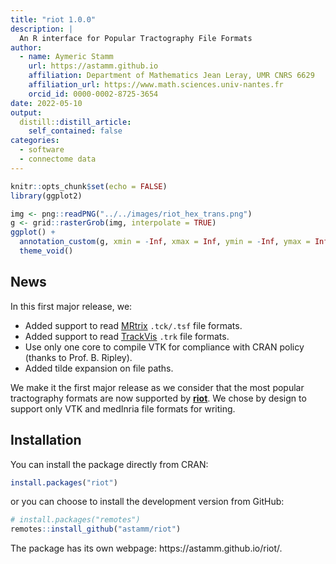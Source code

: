 ```yaml
---
title: "riot 1.0.0"
description: |
  An R interface for Popular Tractography File Formats
author:
  - name: Aymeric Stamm
    url: https://astamm.github.io
    affiliation: Department of Mathematics Jean Leray, UMR CNRS 6629
    affiliation_url: https://www.math.sciences.univ-nantes.fr
    orcid_id: 0000-0002-8725-3654
date: 2022-05-10
output:
  distill::distill_article:
    self_contained: false
categories:
  - software
  - connectome data
---
```



```r
knitr::opts_chunk$set(echo = FALSE)
library(ggplot2)
```

```r
img <- png::readPNG("../../images/riot_hex_trans.png")
g <- grid::rasterGrob(img, interpolate = TRUE)
ggplot() +
  annotation_custom(g, xmin = -Inf, xmax = Inf, ymin = -Inf, ymax = Inf) + 
  theme_void()
```

## News

In this first major release, we:

* Added support to read
[MRtrix](https://mrtrix.readthedocs.io/en/latest/getting_started/image_data.html)
`.tck/.tsf` file formats.
* Added support to read [TrackVis](http://trackvis.org/docs/?subsect=fileformat)
`.trk` file formats.
* Use only one core to compile VTK for compliance with CRAN policy (thanks to
Prof. B. Ripley).
* Added tilde expansion on file paths.

We make it the first major release as we consider that the most popular
tractography formats are now supported by
[**riot**](https://astamm.github.io/riot/). We chose by design to support only
VTK and medInria file formats for writing.

## Installation

You can install the package directly from CRAN:
```r
install.packages("riot")
```
or you can choose to install the development version from GitHub:
```r
# install.packages("remotes")
remotes::install_github("astamm/riot")
```

The package has its own webpage: https://astamm.github.io/riot/.
